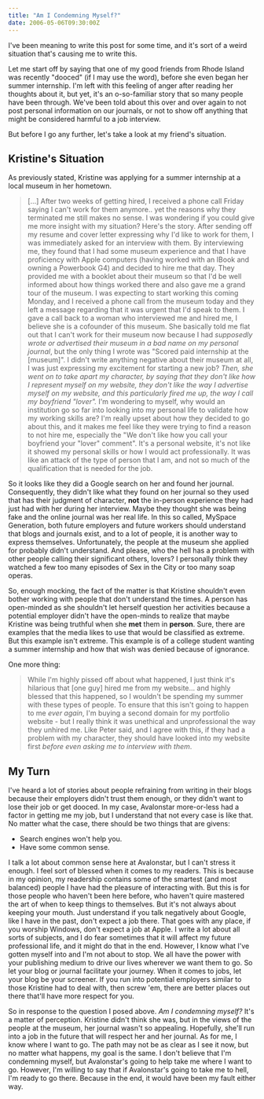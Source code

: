 ```yaml
---
title: "Am I Condemning Myself?"
date: 2006-05-06T09:30:00Z
---
```


I've been meaning to write this post for some time, and it's sort of a weird situation that's causing me to write this.

Let me start off by saying that one of my good friends from Rhode Island was recently "dooced" (if I may use the word), before she even began her summer internship. I'm left with this feeling of anger after reading her thoughts about it, but yet, it's an o-so-familiar story that so many people have been through. We've been told about this over and over again to not post personal information on our journals, or not to show off anything that might be considered harmful to a job interview.

But before I go any further, let's take a look at my friend's situation.

## Kristine's Situation

As previously stated, Kristine was applying for a summer internship at a local museum in her hometown.

> [...] After two weeks of getting hired, I received a phone call Friday saying I can't work for them anymore.. yet the reasons why they terminated me still makes no sense. I was wondering if you could give me more insight with my situation? Here's the story.
> After sending off my resume and cover letter expressing why I'd like to work for them, I was immediately asked for an interview with them. By interviewing me, they found that I had some museum experience and that I have proficiency with Apple computers (having worked with an IBook and owning a Powerbook G4) and decided to hire me that day. They provided me with a booklet about their museum so that I'd be well informed about how things worked there and also gave me a grand tour of the museum.
> I was expecting to start working this coming Monday, and I received a phone call from the museum today and they left a message regarding that it was urgent that I'd speak to them. I gave a call back to a woman who interviewed me and hired me, I believe she is a cofounder of this museum. She basically told me flat out that I can't work for their museum now because I had _supposedly wrote or advertised their museum in a bad name on my personal journal_, but the only thing I wrote was "Scored paid internship at the [museum]". I didn't write anything negative about their museum at all, I was just expressing my excitement for starting a new job? _Then, she went on to take apart my character, by saying that they don't like how I represent myself on my website, they don't like the way I advertise myself on my website, and this particularly fired me up, the way I call my boyfriend "lover"._
> I'm wondering to myself, why would an institution go so far into looking into my personal life to validate how my working skills are? I'm really upset about how they decided to go about this, and it makes me feel like they were trying to find a reason to not hire me, especially the "We don't like how you call your boyfriend your "lover" comment". It's a personal website, it's not like it showed my personal skills or how I would act professionally. It was like an attack of the type of person that I am, and not so much of the qualification that is needed for the job.

So it looks like they did a Google search on her and found her journal. Consequently, they didn't like what they found on her journal so they used that has their judgment of character, **not** the in-person experience they had just had with her during her interview. Maybe they thought she was being fake and the online journal was her real life. In this so called, MySpace Generation, both future employers and future workers should understand that blogs and journals exist, and to a lot of people, it is another way to express themselves. Unfortunately, the people at the museum she applied for probably didn't understand. And please, who the hell has a problem with other people calling their significant others, lovers? I personally think they watched a few too many episodes of Sex in the City or too many soap operas.

So, enough mocking, the fact of the matter is that Kristine shouldn't even bother working with people that don't understand the times. A person has open-minded as she shouldn't let herself question her activities because a potential employer didn't have the open-minds to realize that maybe Kristine was being truthful when she **met** them in **person**. Sure, there are examples that the media likes to use that would be classified as extreme. But this example isn't extreme. This example is of a college student wanting a summer internship and how that wish was denied because of ignorance.

One more thing:

> While I'm highly pissed off about what happened, I just think it's hilarious that [one guy] hired me from my website... and highly blessed that this happened, so I wouldn't be spending my summer with these types of people. To ensure that this isn't going to happen to me *ever again*, I'm buying a second domain for my portfolio website - but I really think it was unethical and unprofessional the way they unhired me. Like Peter said, and I agree with this, if they had a problem with my character, they should have looked into my website first _before even asking me to interview with them_.

## My Turn
I've heard a lot of stories about people refraining from writing in their blogs because their employers didn't trust them enough, or they didn't want to lose their job or get dooced. In my case, Avalonstar more-or-less had a factor in getting me my job, but I understand that not every case is like that. No matter what the case, there should be two things that are givens:

+ Search engines won't help you.
+ Have some common sense.

I talk a lot about common sense here at Avalonstar, but I can't stress it enough. I feel sort of blessed when it comes to my readers. This is because in my opinion, my readership contains some of the smartest (and most balanced) people I have had the pleasure of interacting with. But this is for those people who haven't been here before, who haven't quire mastered the art of when to keep things to themselves. But it's not always about keeping your mouth. Just understand if you talk negatively about Google, like I have in the past, don't expect a job there. That goes with any place, if you worship Windows, don't expect a job at Apple. I write a lot about all sorts of subjects, and I do fear sometimes that it will affect my future professional life, and it might do that in the end. However, I know what I've gotten myself into and I'm not about to stop. We all have the power with your publishing medium to drive our lives wherever we want them to go. So let your blog or journal facilitate your journey. When it comes to jobs, let your blog be your screener. If you run into potential employers similar to those Kristine had to deal with, then screw 'em, there are better places out there that'll have more respect for you.

So in response to the question I posed above. _Am I condemning myself?_ It's a matter of perception. Kristine didn't think she was, but in the views of the people at the museum, her journal wasn't so appealing. Hopefully, she'll run into a job in the future that will respect her and her journal. As for me, I know where I want to go. The path may not be as clear as I see it now, but no matter what happens, my goal is the same. I don't believe that I'm condemning myself, but Avalonstar's going to help take me where I want to go. However, I'm willing to say that if Avalonstar's going to take me to hell, I'm ready to go there. Because in the end, it would have been my fault either way.
